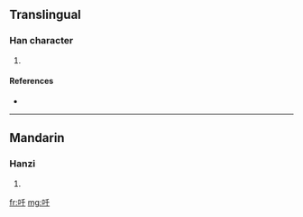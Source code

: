 ==Translingual==

===Han character===
{{Han char|rn=30|rad=口|as=03|sn=6|four=|canj=口竹十 (RHJ)}}

# {{defn|Han|sort=口03}}

====References====
* {{Han ref|kx=0174.130|dkj=03274|dj=0387.050|hdz=10579.030|uh=5400|ud=21504}}

----

==Mandarin==

===Hanzi===
{{cmn-hanzi|pin=[[miē]] ([[mie1]])|wg=mieh<sup>1</sup>}}

# {{defn|Mandarin}}

[[fr:吀]]
[[mg:吀]]